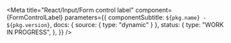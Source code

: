 

<Meta
  title="React/Input/Form control label"
  component={FormControlLabel}
  parameters={{
    componentSubtitle: `${pkg.name} - ${pkg.version}`,
    docs: { source: { type: "dynamic" } },
    status: {
      type: "WORK IN PROGRESS",
    },
  }}
/>

<Description markdown={readme} />
